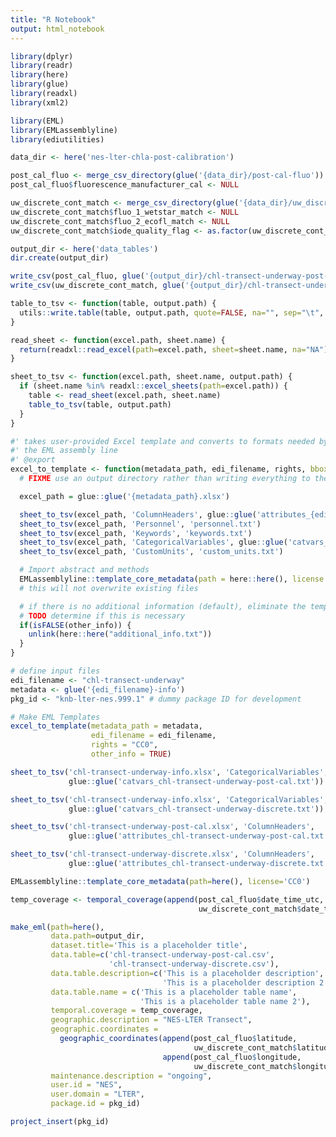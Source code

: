 ```yaml
---
title: "R Notebook"
output: html_notebook
---
```



```r
library(dplyr)
library(readr)
library(here)
library(glue)
library(readxl)
library(xml2)

library(EML)
library(EMLassemblyline)
library(ediutilities)
```

```r
data_dir <- here('nes-lter-chla-post-calibration')

post_cal_fluo <- merge_csv_directory(glue('{data_dir}/post-cal-fluo'))
post_cal_fluo$fluorescence_manufacturer_cal <- NULL

uw_discrete_cont_match <- merge_csv_directory(glue('{data_dir}/uw_discrete_cont_match'))
uw_discrete_cont_match$fluo_1_wetstar_match <- NULL
uw_discrete_cont_match$fluo_2_ecofl_match <- NULL
uw_discrete_cont_match$iode_quality_flag <- as.factor(uw_discrete_cont_match$iode_quality_flag)

output_dir <- here('data_tables')
dir.create(output_dir)

write_csv(post_cal_fluo, glue('{output_dir}/chl-transect-underway-post-cal.csv'), na='NaN')
write_csv(uw_discrete_cont_match, glue('{output_dir}/chl-transect-underway-discrete.csv'), na='NaN')
```
```r

table_to_tsv <- function(table, output.path) {
  utils::write.table(table, output.path, quote=FALSE, na="", sep="\t", row.names=FALSE)
}

read_sheet <- function(excel.path, sheet.name) {
  return(readxl::read_excel(path=excel.path, sheet=sheet.name, na="NA"))
}

sheet_to_tsv <- function(excel.path, sheet.name, output.path) {
  if (sheet.name %in% readxl::excel_sheets(path=excel.path)) {
    table <- read_sheet(excel.path, sheet.name)
    table_to_tsv(table, output.path)
  }
}

#' takes user-provided Excel template and converts to formats needed by
#' the EML assembly line
#' @export
excel_to_template <- function(metadata_path, edi_filename, rights, bbox=FALSE, other_info=FALSE, output_dir=here::here()) {
  # FIXME use an output directory rather than writing everything to the root directory

  excel_path = glue::glue('{metadata_path}.xlsx')

  sheet_to_tsv(excel_path, 'ColumnHeaders', glue::glue('attributes_{edi_filename}.txt'))
  sheet_to_tsv(excel_path, 'Personnel', 'personnel.txt')
  sheet_to_tsv(excel_path, 'Keywords', 'keywords.txt')
  sheet_to_tsv(excel_path, 'CategoricalVariables', glue::glue('catvars_{edi_filename}.txt'))
  sheet_to_tsv(excel_path, 'CustomUnits', 'custom_units.txt')

  # Import abstract and methods
  EMLassemblyline::template_core_metadata(path = here::here(), license = rights)
  # this will not overwrite existing files

  # if there is no additional information (default), eliminate the template
  # TODO determine if this is necessary
  if(isFALSE(other_info)) {
    unlink(here::here("additional_info.txt"))
  }
}
```

```r
# define input files
edi_filename <- "chl-transect-underway"
metadata <- glue('{edi_filename}-info')
pkg_id <- "knb-lter-nes.999.1" # dummy package ID for development

# Make EML Templates 
excel_to_template(metadata_path = metadata, 
                  edi_filename = edi_filename, 
                  rights = "CC0",
                  other_info = TRUE)

sheet_to_tsv('chl-transect-underway-info.xlsx', 'CategoricalVariables',
             glue::glue('catvars_chl-transect-underway-post-cal.txt'))

sheet_to_tsv('chl-transect-underway-info.xlsx', 'CategoricalVariables',
             glue::glue('catvars_chl-transect-underway-discrete.txt'))

sheet_to_tsv('chl-transect-underway-post-cal.xlsx', 'ColumnHeaders',
             glue::glue('attributes_chl-transect-underway-post-cal.txt'))

sheet_to_tsv('chl-transect-underway-discrete.xlsx', 'ColumnHeaders',
             glue::glue('attributes_chl-transect-underway-discrete.txt'))

EMLassemblyline::template_core_metadata(path=here(), license='CC0')
```
```r

temp_coverage <- temporal_coverage(append(post_cal_fluo$date_time_utc,
                                          uw_discrete_cont_match$date_time_utc))

make_eml(path=here(),
         data.path=output_dir,
         dataset.title='This is a placeholder title',
         data.table=c('chl-transect-underway-post-cal.csv',
                      'chl-transect-underway-discrete.csv'),
         data.table.description=c('This is a placeholder description',
                                  'This is a placeholder description 2'),
         data.table.name = c('This is a placeholder table name',
                             'This is a placeholder table name 2'),
         temporal.coverage = temp_coverage,
         geographic.description = "NES-LTER Transect",
         geographic.coordinates =
           geographic_coordinates(append(post_cal_fluo$latitude,
                                         uw_discrete_cont_match$latitude),
                                  append(post_cal_fluo$longitude,
                                         uw_discrete_cont_match$longitude)),
         maintenance.description = "ongoing",
         user.id = "NES",
         user.domain = "LTER",
         package.id = pkg_id)

project_insert(pkg_id)
```

